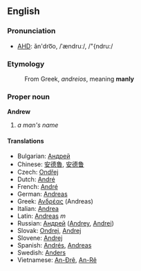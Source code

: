 ==English==

===Pronunciation===
*[[w:AHD|AHD]]: ăn'dro͞o, /ˈændruː/, /"{ndru:/

===Etymology===
:From Greek, ''andreios'', meaning '''manly'''

===Proper noun===
'''Andrew'''

#''a man's name''

====Translations====
*Bulgarian: [[Андрей]]
*Chinese: [[安德魯]], [[安德鲁]]
*Czech: [[Ondřej]]
*Dutch: [[André]]
*French: [[André]]
*German: [[Andreas]]
*Greek: [[Ανδρέας]] (Andreas)
*Italian: [[Andrea]]
*Latin: [[Andreas]] ''m''
*Russian: [[Андрей]] ([[Andrey]], [[Andrei]])
*Slovak: [[Ondrej]],  [[Andrej]]
*Slovene: [[Andrej]]
*Spanish: [[Andrés]], [[Andreas]]
*Swedish: [[Anders]]
*Vietnamese: [[An-Đrê]], [[An-Rê]]
